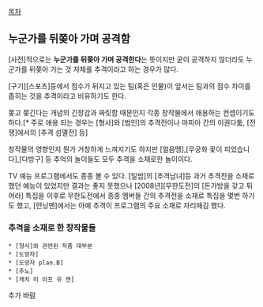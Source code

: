 [[목차]]

== 누군가를 뒤쫒아 가며 공격함 ==

[사전]적으로는 '''누군가를 뒤쫒아 가며 공격한다'''는 뜻이지만 굳이 공격하지 않더라도 누군가를 뒤쫒아 가는 것 자체를 추격이라고 하는 경우가 많다. 

[구기][스포츠]등에서 점수가 뒤지고 있는 팀(혹은 인물)이 앞서는 팀과의 점수 차이를 좁히는 것을 추격이라고 비유하기도 한다. 

쫒고 쫒긴다는 개념의 긴장감과 짜릿함 때문인지 각종 창작물에서 애용하는 컨셉이기도 하다.[* 주로 애용 되는 경우는 [형사]와 [범인]의 추격전이나 마피아 간의 이권다툼, [전쟁]에서의 [추격 섬멸전] 등]

창작물의 영향인지 뭔가 거창하게 느껴지기도 하지만 [얼음땡],[무궁화 꽃이 피었습니다],[다방구] 등 추억의 놀이들도 모두 추격을 소재로한 놀이이다.

TV 예능 프로그램에서도 종종 볼 수 있다. [일밤]의 [추격남녀]등 과거 추격전을 소재로 했던 예능이 있었지만 결과는 좋지 못했으나 [2008년][무한도전]의 [돈가방을 갖고 튀어라] 특집을 이후로 무한도전에서 종종 멤버들 간의 추격전을 소재로 특집을 몇번 하기도 했고, [런닝맨]에서는 아예 추격이 프로그램의 주요 소재로 자리매김 했다. 

=== 추격을 소재로 한 창작물들 ===
 * [형사]와 관련된 작품 대부분
 * [도망자]
 * [도망자 plan.B]
 * [추노]
 * [캐치 미 이프 유 캔]

추가 바람
